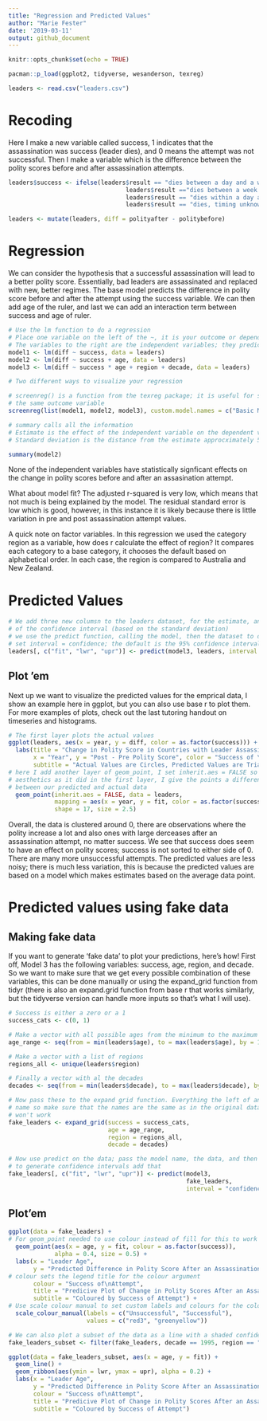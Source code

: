 ```yaml
---
title: "Regression and Predicted Values"
author: "Marie Fester"
date: '2019-03-11'
output: github_document
---
```


```r
knitr::opts_chunk$set(echo = TRUE)
```


```r
pacman::p_load(ggplot2, tidyverse, wesanderson, texreg)

leaders <- read.csv("leaders.csv")
```

# Recoding

Here I make a new variable called success, 1 indicates that the assassination was success (leader dies), and 0 means the attempt was not successful. Then I make a variable which is the difference between the polity scores before and after assassination attempts.
```r
leaders$success <- ifelse(leaders$result == "dies between a day and a week"| 
                                 leaders$result =="dies between a week and a month"| 
                                 leaders$result == "dies within a day after the attack"|
                                 leaders$result == "dies, timing unknown", 1, 0)

leaders <- mutate(leaders, diff = polityafter - politybefore)
```


# Regression

We can consider the hypothesis that a successful assassination will lead to a better polity score. Essentially, bad leaders are assassinated and replaced with new, better regimes. The base model predicts the difference in polity score before and after the attempt using the success variable. We can then add age of the ruler, and last we can add an interaction term between success and age of ruler.
```r
# Use the lm function to do a regression
# Place one variable on the left of the ~, it is your outcome or dependent variables
# The variables to the right are the independent variables; they predict the outcome variable 
model1 <- lm(diff ~ success, data = leaders)
model2 <- lm(diff ~ success + age, data = leaders)
model3 <- lm(diff ~ success * age + region + decade, data = leaders)

# Two different ways to visualize your regression

# screenreg() is a function from the texreg package; it is useful for showing multiple models that use
# the same outcome variable
screenreg(list(model1, model2, model3), custom.model.names = c("Basic Model", "Model 2", "Full Model"))

# summary calls all the information
# Estimate is the effect of the independent variable on the dependent variable
# Standard deviation is the distance from the estimate approcximately 50% of observations are within

summary(model2)
```

None of the independent variables have statistically signficant effects on the change in polity scores before and after an assasination attempt.

What about model fit? The adjusted r-squared is very low, which means that not much is being explained by the model. The residual standard error is low which is good, however, in this instance it is likely because there is little variation in pre and post assassination attempt values.

A quick note on factor variables. In this regression we used the category region as a variable, how does r calculate the effect of region? It compares each category to a base category, it chooses the default based on alphabetical order. In each case, the region is compared to Australia and New Zealand.

# Predicted Values
```r
# We add three new columsn to the leaders dataset, for the estimate, and the lower and upper bounds
# of the confidence interval (based on the standard deviation)
# we use the predict function, calling the model, then the dataset to draw values from
# set interval = confidence; the default is the 95% confidence interval
leaders[, c("fit", "lwr", "upr")] <- predict(model3, leaders, interval = "confidence")

```

## Plot 'em

Next up we want to visualize the predicted values for the emprical data, I show an example here in ggplot, but you can also use base r to plot them. For more examples of plots, check out the last tutoring handout on timeseries and histograms.

```r
# The first layer plots the actual values
ggplot(leaders, aes(x = year, y = diff, color = as.factor(success))) + geom_point() +
  labs(title = "Change in Polity Score in Countries with Leader Assassination Attempt, by Year",
       x = "Year", y = "Post - Pre Polity Score", color = "Success of \n Attmept", 
       subtitle = "Actual Values are Circles, Predicted Values are Triangles") +
# here I add another layer of geom_point, I set inherit.aes = FALSE so that it does not use the same 
# aesthetics as it did in the first layer, I give the points a different shape to see the difference
# between our predicted and actual data
  geom_point(inherit.aes = FALSE, data = leaders, 
             mapping = aes(x = year, y = fit, color = as.factor(success)), 
             shape = 17, size = 2.5)
```


Overall, the data is clustered around 0, there are observations where the polity increase a lot and also ones with large derceases after an assassination attempt, no matter success. We see that success does seem to have an effect on polity scores; success is not sorted to either side of 0. There are many more unsuccessful attempts. The predicted values are less noisy; there is much less variation, this is because the predicted values are based on a model which makes estimates based on the average data point.

# Predicted values using fake data
## Making fake data

If you want to generate 'fake data' to plot your predictions, here's how! First off, Model 3 has the following variables: success, age, region, and decade. So we want to make sure that we get every possible combination of these variables, this can be done manually or using the expand_grid function from tidyr (there is also an expand.grid function from base r that works similarly, but the tidyverse version can handle more inputs so that's what I will use).

```r
# Success is either a zero or a 1
success_cats <- c(0, 1) 

# Make a vector with all possible ages from the minimum to the maximum
age_range <- seq(from = min(leaders$age), to = max(leaders$age), by = 1)

# Make a vector with a list of regions
regions_all <- unique(leaders$region)

# Finally a vector with al the decades
decades <- seq(from = min(leaders$decade), to = max(leaders$decade), by = 10)

# Now pass these to the expand grid function. Everything the left of an = will be the new column
# name so make sure that the names are the same as in the original datafram, otherwise predict 
# won't work
fake_leaders <- expand_grid(success = success_cats, 
                            age = age_range,
                            region = regions_all,
                            decade = decades)

# Now use predict on the data; pass the model name, the data, and then if you want
# to generate confidence intervals add that
fake_leaders[, c("fit", "lwr", "upr")] <- predict(model3, 
                                                  fake_leaders, 
                                                  interval = "confidence")
```

## Plot'em
```r
ggplot(data = fake_leaders) +
# For geom_point needed to use colour instead of fill for this to work
  geom_point(aes(x = age, y = fit, colour = as.factor(success)),
             alpha = 0.4, size = 0.5) +
  labs(x = "Leader Age",
       y = "Predicted Difference in Polity Score After an Assassination",
# colour sets the legend title for the colour argument
       colour = "Success of\nAttempt",
       title = "Predicive Plot of Change in Polity Scores After an Assassination Attempt",
       subtitle = "Coloured by Success of Attempt") +
# Use scale colour manual to set custom labels and colours for the colour argument
  scale_colour_manual(labels = c("Unsuccessful", "Successful"),
                      values = c("red3", "greenyellow"))

# We can also plot a subset of the data as a line with a shaded confidence interval
fake_leaders_subset <- filter(fake_leaders, decade == 1995, region == "Southern Asia")

ggplot(data = fake_leaders_subset, aes(x = age, y = fit)) +
  geom_line() +
  geom_ribbon(aes(ymin = lwr, ymax = upr), alpha = 0.2) +
  labs(x = "Leader Age",
       y = "Predicted Difference in Polity Score After an Assassination",
       colour = "Success of\nAttempt",
       title = "Predicive Plot of Change in Polity Scores After an Assassination Attempt\nin Southern Asia in 1995",
       subtitle = "Coloured by Success of Attempt") 

```



